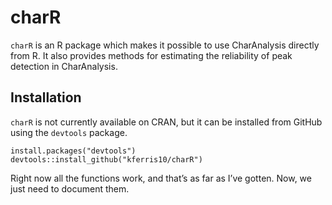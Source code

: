 
# charR

`charR` is an R package which makes it possible to use CharAnalysis directly from R.  It also provides methods for estimating the reliability of peak detection in CharAnalysis.

## Installation

`charR` is not currently available on CRAN, but it can be installed from GitHub using the `devtools` package.

```
install.packages("devtools")
devtools::install_github("kferris10/charR")
```

Right now all the functions work, and that's as far as I've gotten.  Now, we just need to document them. 

